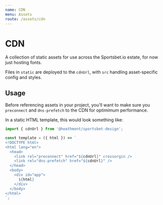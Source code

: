 ```yaml
---
name: CDN
menu: Assets
route: /assets/cdn
---
```


# CDN

A collection of static assets for use across the Sportsbet.io estate, for now just hosting fonts.

Files in `static` are deployed to the `cdnUrl`, with `src` handling asset-specific config and styles.

## Usage

Before referencing assets in your project, you'll want to make sure you `preconnect` and `dns-prefetch` to the CDN for optimimum performance.

In a static HTML template, this would look something like:

```js
import { cdnUrl } from '@heathmont/sportsbet-design';

const template = ({ html }) => `
<!DOCTYPE html>
<html lang="en">
  <head>
    <link rel="preconnect" href="${cdnUrl}" crossorgin />
    <link rel="dns-prefetch" href="${cdnUrl}" />
  </head>
  <body>
    <div id="app">
      ${html}
    </div>
  </body>
</html>
`;
```
